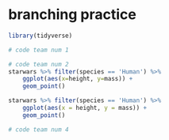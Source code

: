 # branching practice

```r
library(tidyverse)
```

```r
# code team num 1
```

```r
# code team num 2
starwars %>% filter(species == 'Human') %>%
    ggplot(aes(x=height, y=mass)) +
    geom_point()
```

```r
starwars %>% filter(species == 'Human') %>%
    ggplot(aes(x = height, y = mass)) +
    geom_point()
```

```r
# code team num 4
```
